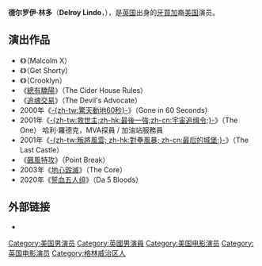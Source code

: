 {{noteTA
|G1=Movie
|1=zh-hant:戴洛依·林多;zh-cn:德尔罗伊·林多;zh-sg:戴尔里·林多;
}}
{{Infobox entertainer
| name = 德尔罗伊·林多<br/>Delroy Lindo
| type = 男演员
| image = Delroy Lindo cropped.jpg
| caption = 
| birthname     = 
| birthdate     = {{birth date and age|1952|11|18|df=y}}
| birthplace = {{UK}}[[伦敦|伦敦]][[劉易舍姆|劉易舍姆]]
| deathdate     = 
| deathplace    = 
| othername     = 
| occupation    = 演员 
| yearsactive   = 1976年至今
| spouse        =  
| homepage      = 
}}
'''德尔罗伊·林多'''（'''Delroy Lindo'''，{{bd|1952年|11月18日|catIdx=L}}），是[[英国|英国]]出身的[[牙買加|牙買加]]裔[[美国|美国]]演员。

==演出作品==
*《{{link-en|马尔科姆·艾克斯 (电影)|Malcolm X (1992 film)|马尔科姆·艾克斯}}》（Malcolm X）
*《{{link-en|矮子当道 (电影)|Get Shorty (film)|矮子当道}}》（Get Shorty）
*《{{link-en|种族情深|Crooklyn}}》（Crooklyn）
*《[[總有驕陽|總有驕陽]]》（The Cider House Rules）
*《[[追魂交易_(電影)|追魂交易]]》（The Devil's Advocate）
*2000年《[[驚天動地60秒|-{zh-tw:驚天動地60秒}-]]》（Gone in 60 Seconds）
*2001年《[[宇宙追缉令|-{zh-tw:救世主;zh-hk:最後一強;zh-cn:宇宙追缉令;}-]]》（The One） 哈利·羅德克，MVA探員 / 加油站服務員
*2001年《[[叛將風雲|-{zh-tw:叛將風雲; zh-hk:對壘風暴; zh-cn:最后的城堡;}-]]》（The Last Castle）
*《[[飆風特攻|飆風特攻]]》（Point Break）
*2003年《[[地心毀滅|地心毀滅]]》（The Core）
*2020年《[[誓血五人组|誓血五人组]]》（Da 5 Bloods）

== 外部链接 ==
*{{imdb name|id=0005148|name=Delroy Lindo}}
{{國家影評人協會獎最佳男主角}}
{{紐約影評人協會獎最佳男主角}}
{{Authority control}}
{{美國娛樂人物小作品}}
{{actor-stub}}
{{DEFAULTSORT:Lindo, Delroy}}
[[Category:美国男演员|Category:美国男演员]]
[[Category:英國男演員|Category:英國男演員]]
[[Category:美国电影演员|Category:美国电影演员]]
[[Category:英国电影演员|Category:英国电影演员]]
[[Category:格林威治区人|Category:格林威治区人]]